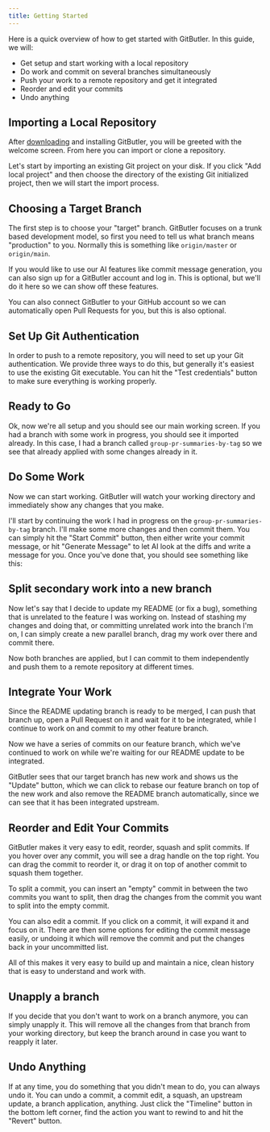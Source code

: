 ```yaml
---
title: Getting Started
---
```


Here is a quick overview of how to get started with GitButler. In this guide, we will:

- Get setup and start working with a local repository
- Do work and commit on several branches simultaneously
- Push your work to a remote repository and get it integrated
- Reorder and edit your commits
- Undo anything

## Importing a Local Repository

After [downloading](https://app.gitbutler.com/downloads) and installing GitButler, you will be greeted with the welcome screen. From here you can import or clone a repository.

<ImageSection
  alt="Import screen"
  src="/started/welcome-screen.png"
  subtitle="First thing you see when you launch GitButler"
/>

Let's start by importing an existing Git project on your disk. If you click "Add local project" and then choose the directory of the existing Git initialized project, then we will start the import process.

## Choosing a Target Branch

<ImageSection
  alt="Import screen"
  src="/started/import.png"
  subtitle="First step: choose your target branch"
/>

The first step is to choose your "target" branch. GitButler focuses on a trunk based development model, so first you need to tell us what branch means "production" to you. Normally this is something like `origin/master` or `origin/main`.

If you would like to use our AI features like commit message generation, you can also sign up for a GitButler account and log in. This is optional, but we'll do it here so we can show off these features.

You can also connect GitButler to your GitHub account so we can automatically open Pull Requests for you, but this is also optional.

## Set Up Git Authentication

In order to push to a remote repository, you will need to set up your Git authentication. We provide three ways to do this, but generally it's easiest to use the existing Git executable. You can hit the "Test credentials" button to make sure everything is working properly.

<ImageSection
  alt="Git configuration screen"
  src="/started/setup-git.png"
  subtitle="Second step: configure your git pushes"
/>

## Ready to Go

Ok, now we're all setup and you should see our main working screen. If you had a branch with some work in progress, you should see it imported already. In this case, I had a branch called `group-pr-summaries-by-tag` so we see that already applied with some changes already in it.

<ImageSection
  alt="Initial workspace"
  src="/started/initial-workspace.png"
  subtitle="Second step: configure your git pushes"
/>

## Do Some Work

Now we can start working. GitButler will watch your working directory and immediately show any changes that you make.

I'll start by continuing the work I had in progress on the `group-pr-summaries-by-tag` branch. I'll make some more changes and then commit them. You can simply hit the "Start Commit" button, then either write your commit message, or hit "Generate Message" to let AI look at the diffs and write a message for you. Once you've done that, you should see something like this:

<ImageSection
  alt="One commit on our branch"
  src="/started/single-commit.png"
  subtitle="One commit on our one branch"
/>

## Split secondary work into a new branch

Now let's say that I decide to update my README (or fix a bug), something that is unrelated to the feature I was working on. Instead of stashing my changes and doing that, or committing unrelated work into the branch I'm on, I can simply create a new parallel branch, drag my work over there and commit there.

<ImageSection
  alt="Two branches at the same time"
  src="/started/two-branches.png"
  subtitle="Now we have two branches, both applied"
/>

Now both branches are applied, but I can commit to them independently and push them to a remote repository at different times.

## Integrate Your Work

Since the README updating branch is ready to be merged, I can push that branch up, open a Pull Request on it and wait for it to be integrated, while I continue to work on and commit to my other feature branch.

<ImageSection
  alt="One branch has been pushed"
  src="/started/push-and-pr.png"
  subtitle="Our second branch has been pushed and is awaiting integration"
/>

Now we have a series of commits on our feature branch, which we've continued to work on while we're waiting for our README update to be integrated.

GitButler sees that our target branch has new work and shows us the "Update" button, which we can click to rebase our feature branch on top of the new work and also remove the README branch automatically, since we can see that it has been integrated upstream.

<ImageSection
  alt="More work on our feature branch"
  src="/started/more-work.png"
  subtitle="Continuing to work on our feature branch"
/>

## Reorder and Edit Your Commits

GitButler makes it very easy to edit, reorder, squash and split commits. If you hover over any commit, you will see a drag handle on the top right. You can drag the commit to reorder it, or drag it on top of another commit to squash them together.

<ImageSection
  alt="Squashing two commits together"
  src="/started/reorder-squash.png"
  subtitle="Drag one commit on top of another to squash"
/>

To split a commit, you can insert an "empty" commit in between the two commits you want to split, then drag the changes from the commit you want to split into the empty commit.

<ImageSection
  alt="Insert an empty commit"
  src="/started/insert-empty.png"
  subtitle="Insert an empty commit with the plus icon"
/>

You can also edit a commit. If you click on a commit, it will expand it and focus on it. There are then some options for editing the commit message easily, or undoing it which will remove the commit and put the changes back in your uncommitted list.

<ImageSection
  alt="Edit a commit"
  src="/started/commit-editing.png"
  subtitle="Easily edit or undo a commit"
/>

All of this makes it very easy to build up and maintain a nice, clean history that is easy to understand and work with.

## Unapply a branch

If you decide that you don't want to work on a branch anymore, you can simply unapply it. This will remove all the changes from that branch from your working directory, but keep the branch around in case you want to reapply it later.

<ImageSection
  alt="Unapply a branch to stash it"
  src="/started/unapply.png"
  subtitle="Unapply a branch to remove those changes from your working directory and save the work"
/>

## Undo Anything

If at any time, you do something that you didn't mean to do, you can always undo it. You can undo a commit, a commit edit, a squash, an upstream update, a branch application, anything. Just click the "Timeline" button in the bottom left corner, find the action you want to rewind to and hit the "Revert" button.

<ImageSection
  alt="Undo with the Timeline"
  src="/started/undo.png"
  subtitle="Revert back to a previous point in time with the Timeline"
/>
